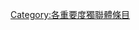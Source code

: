 {{catmore1|[[WikiProject:獨立國家聯合體|WikiProject:獨立國家聯合體]]}}
{{Articles by Importance|topic=独联体|project=獨立國家聯合體|format=toc}}

[[Category:各重要度獨聯體條目|Category:各重要度獨聯體條目]]